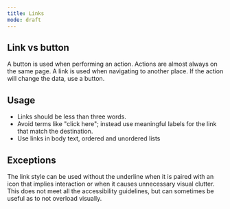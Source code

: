 ```yaml
---
title: Links
mode: draft
---
```


## Link vs button

A button is used when performing an action. Actions are almost always on the same page. A link is used when navigating to another place. If the action will change the data, use a button. 


## Usage

- Links should be less than three words.
- Avoid terms like "click here"; instead use meaningful labels for the link that match the destination. 
- Use links in body text, ordered and unordered lists


## Exceptions

The link style can be used without the underline when it is paired with an icon that implies interaction or when it causes unnecessary visual clutter. This does not meet all the accessibility guidelines, but can sometimes be useful as to not overload visually.
